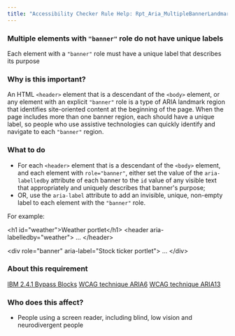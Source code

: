 ```yaml
---
title: "Accessibility Checker Rule Help: Rpt_Aria_MultipleBannerLandmarks_Implicit"
---
```


<div className="toolHelp">
<Row>
<Column colLg={16} colMd={8} colSm={4} className="toolHead">

### Multiple elements with `"banner"` role do not have unique labels

<div id="locLevel"></div>

Each element with a `"banner"` role must have a unique label that describes its purpose

</Column>
</Row>
<Row>
<Column colLg={11} colMd={5} colSm={4} className="toolMain">

### Why is this important?

An HTML `<header>` element that is a descendant of the `<body>` element, or any element with an explicit `"banner"` role is a type of ARIA landmark region that identifies site-oriented content at the beginning of the page. When the page includes more than one banner region, each should have a unique label, so people who use assistive technologies can quickly identify and navigate to each `"banner"` region.

<div id="locSnippet"></div>

### What to do

* For each `<header>` element that is a descendant of the `<body>` element, and each element with `role="banner"`, either set the value of the `aria-labelledby` attribute of each banner to the `id` value of any visible text that appropriately and uniquely describes that banner's purpose;
* OR, use the `aria-label` attribute to add an invisible, unique, non-empty label to each element with the `"banner"` role.

For example:

<CodeSnippet type="multi" light={true}>&lt;h1 id="weather"&gt;Weather portlet&lt;/h1&gt;
&lt;header aria-labelledby="weather"&gt;
   ...
&lt;/header&gt;
    
&lt;div role="banner" aria-label="Stock ticker portlet"&gt;
   ...
&lt;/div&gt;</CodeSnippet>

</Column>
<Column colLg={5} colMd={3} colSm={4} className="toolLeft">

### About this requirement

[IBM 2.4.1 Bypass Blocks](https://www.ibm.com/able/requirements/requirements/#2_4_1)
[WCAG technique ARIA6](https://www.w3.org/WAI/WCAG21/Techniques/aria/ARIA6)
[WCAG technique ARIA13](https://www.w3.org/WAI/WCAG21/Techniques/aria/ARIA13)

### Who does this affect?

* People using a screen reader, including blind, low vision and neurodivergent people

</Column>
</Row>
</div>

